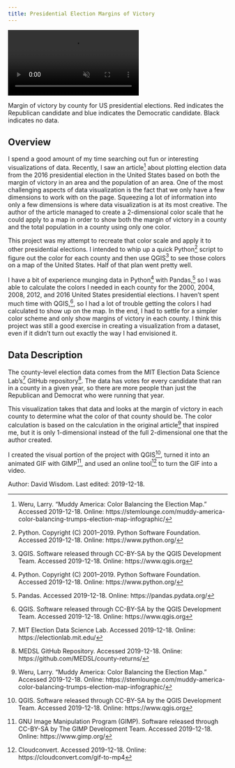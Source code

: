 ```yaml
---
title: Presidential Election Margins of Victory
---
```


<!-- VIDEO ON LOOP: see styles.css for formatting -->
<div class="video-wrapper">
  <video id="scaledvideo" controls preload="true" autoplay loop muted>
    <source src="https://drdavis.space/teaching/ds/sdd/media/2019/12/cloud.mp4"type="video/mp4" >
  </video>
</div>
Margin of victory by county for US presidential elections. Red indicates the Republican candidate and blue indicates the Democratic candidate.
Black indicates no data.


## Overview

I spend a good amount of my time searching out fun or interesting visualizations of data.
Recently, I saw an article[^article] about plotting election data from the 2016 presidential election in the United States based on both the margin of victory in an area and the population of an area.
One of the most challenging aspects of data visualization is the fact that we only have a few dimensions to work with on the page.
Squeezing a lot of information into only a few dimensions is where data visualization is at its most creative.
The author of the article managed to create a 2-dimensional color scale that he could apply to a map in order to show both the margin of victory in a county and the total population in a county using only one color.


This project was my attempt to recreate that color scale and apply it to other presidential elections.
I intended to whip up a quick Python[^python] script to figure out the color for each county and then use QGIS[^qgis] to see those colors on a map of the United States.
Half of that plan went pretty well.

I have a bit of experience munging data in Python[^python] with Pandas,[^pandas] so I was able to calculate the colors I needed in each county for the 2000, 2004, 2008, 2012, and 2016 United States presidential elections.
I haven't spent much time with QGIS,[^qgis], so I had a lot of trouble getting the colors I had calculated to show up on the map.
In the end, I had to settle for a simpler color scheme and only show margins of victory in each county.
I think this project was still a good exercise in creating a visualization from a dataset, even if it didn't turn out exactly the way I had envisioned it.   


## Data Description
The county-level election data comes from the MIT Election Data Science Lab's[^mit] GitHub repository[^source].
The data has votes for every candidate that ran in a county in a given year, so there are more people than just the Republican and Democrat who were running that year.

This visualization takes that data and looks at the margin of victory in each county to determine what the color of that county should be.
The color calculation is based on the calculation in the original article[^article] that inspired me, but it is only 1-dimensional instead of the full 2-dimensional one that the author created.

I created the visual portion of the project with QGIS[^qgis], turned it into an animated GIF with GIMP[^gimp], and used an online tool[^cloud_convert] to turn the GIF into a video.


<div class="credit-line">
Author: David Wisdom.
Last edited: 2019-12-18.
</div>


[^article]: Weru, Larry. "Muddy America: Color Balancing the Election Map." Accessed 2019-12-18. Online: https://stemlounge.com/muddy-america-color-balancing-trumps-election-map-infographic/
[^cloud_convert]: Cloudconvert. Accessed 2019-12-18. Online: https://cloudconvert.com/gif-to-mp4
[^gimp]: GNU Image Manipulation Program (GIMP). Software released through CC-BY-SA by The GIMP Development Team. Accessed 2019-12-18. Online: https://www.gimp.org/
[^mit]: MIT Election Data Science Lab. Accessed 2019-12-18. Online: https://electionlab.mit.edu/
[^pandas]: Pandas. Accessed 2019-12-18. Online: https://pandas.pydata.org/
[^python]: Python. Copyright (C) 2001--2019. Python Software Foundation. Accessed 2019-12-18. Online: https://www.python.org/
[^source]: MEDSL GitHub Repository. Accessed 2019-12-18. Online: https://github.com/MEDSL/county-returns/
[^qgis]: QGIS. Software released through CC-BY-SA by the QGIS Development Team. Accessed 2019-12-18. Online: https://www.qgis.org
